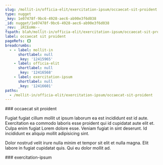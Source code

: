 ```yaml
---
slug: /mollit-in/officia-elit/exercitation-ipsum/occaecat-sit-proident
type: nugget
_key: 1e07478f-9bc6-4928-aec6-ab90e3f6d038
_id: nugget/1e07478f-9bc6-4928-aec6-ab90e3f6d038
_rev: _iKCEoHm--_
fspath: blah/mollit-in/officia-elit/exercitation-ipsum/occaecat-sit-proident.md
label: occaecat sit proident
pageRefs: {}
breadcrumbs:
  - - label: mollit-in
      shortlabel: null
      _key: '12415965'
    - label: officia-elit
      shortlabel: null
      _key: '12416568'
    - label: exercitation-ipsum
      shortlabel: null
      _key: '12416601'
paths:
  - /mollit-in/officia-elit/exercitation-ipsum/occaecat-sit-proident
---
```


<NuggetArea>
<Nugget slug="/mollit-in/officia-elit/exercitation-ipsum/occaecat-sit-proident" type="nugget" _key="1e07478f-9bc6-4928-aec6-ab90e3f6d038" _id="nugget/1e07478f-9bc6-4928-aec6-ab90e3f6d038" _rev="_iKCEoHm--_" fspath="blah/mollit-in/officia-elit/exercitation-ipsum/occaecat-sit-proident.md" label="occaecat sit proident" paths="/mollit-in/officia-elit/exercitation-ipsum/occaecat-sit-proident">
<NuggetBody>
### occaecat sit proident

Fugiat fugiat cillum mollit ut ipsum laborum ea est incididunt est id aute. Exercitation ea commodo laboris esse proident qui id cupidatat aute elit et. Culpa enim fugiat Lorem dolore esse. Veniam fugiat in sint deserunt. Id incididunt ex aliquip mollit adipisicing sint.

Dolor nostrud velit irure nulla minim et tempor sit elit et nulla magna. Elit labore in fugiat cupidatat quis. Qui eu dolor mollit ad.

</NuggetBody>
<Breadcrumbs>
<Crumbs>
<Crumb _key="12415965" label="mollit-in" /><Crumb _key="12416568" label="officia-elit" /><Crumb _key="12416601" label="exercitation-ipsum" />
</Crumbs>
</Breadcrumbs>
</Nugget>

<NuggetsInbound>
</NuggetsInbound>
<NuggetsOutbound>
</NuggetsOutbound>
</NuggetArea>
<PassagesInbound>
<Passage direction="inbound" type="passage" _key="12416601" _id="passage/12416601" _rev="_iKCEoHi--_" label="exercitation-ipsum" passage="exercitation-ipsum" fspath="blah/mollit-in/officia-elit/exercitation-ipsum" paths="/mollit-in/officia-elit/exercitation-ipsum" slug="/mollit-in/officia-elit/exercitation-ipsum">
<NuggetBody>
### exercitation-ipsum

</NuggetBody>
<Breadcrumbs>
<Crumbs>
<Crumb _key="12415965" label="mollit-in" /><Crumb _key="12416568" label="officia-elit" />
</Crumbs>
</Breadcrumbs>
</Passage>

</PassagesInbound>
<PassagesOutbound>
</PassagesOutbound>